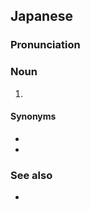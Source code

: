 ==Japanese==
{{DEFAULTSORT:おたねにんじん}}
{{wikipedia|lang=ja|オタネニンジン}}
{{ja-kanjitab|お|たね|にん|r=y|しん|k4=じん}}

===Pronunciation===
{{ja-pron|おたね にんじん|acc=4}}

===Noun===
{{ja-noun|おたね にんじん|オタネ ニンジン}}

# {{w|Panax ginseng|Chinese ginseng}}

====Synonyms====
* {{ja-r|朝%鮮%人%参|^チョウ%セン% ニン%ジン}}
* {{ja-r|高%麗%人%参|^コウ%ライ% ニン%ジン}}

===See also===
* {{ja-r|人%参|ニン%ジン}}

{{C|ja|Apiales order plants}}